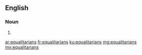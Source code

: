==English==

===Noun===
{{head|en}}

# {{plural of|equalitarian}}

[[ar:equalitarians]]
[[fr:equalitarians]]
[[ku:equalitarians]]
[[mg:equalitarians]]
[[my:equalitarians]]